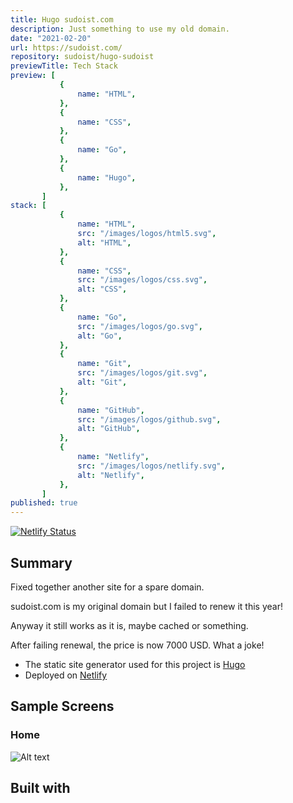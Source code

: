 ```yaml
---
title: Hugo sudoist.com
description: Just something to use my old domain.
date: "2021-02-20"
url: https://sudoist.com/
repository: sudoist/hugo-sudoist
previewTitle: Tech Stack
preview: [
           {
               name: "HTML",
           },
           {
               name: "CSS",
           },
           {
               name: "Go",
           },
           {
               name: "Hugo",
           },
       ]
stack: [
           {
               name: "HTML",
               src: "/images/logos/html5.svg",
               alt: "HTML",
           },
           {
               name: "CSS",
               src: "/images/logos/css.svg",
               alt: "CSS",
           },
           {
               name: "Go",
               src: "/images/logos/go.svg",
               alt: "Go",
           },
           {
               name: "Git",
               src: "/images/logos/git.svg",
               alt: "Git",
           },
           {
               name: "GitHub",
               src: "/images/logos/github.svg",
               alt: "GitHub",
           },
           {
               name: "Netlify",
               src: "/images/logos/netlify.svg",
               alt: "Netlify",
           },
       ]
published: true
---
```


[![Netlify Status](https://api.netlify.com/api/v1/badges/6192ad32-2700-4927-9850-f225ad0ad309/deploy-status)](https://app.netlify.com/sites/hugo-sudoist/deploys)

## Summary

Fixed together another site for a spare domain.

sudoist.com is my original domain but I failed to renew it this year!

Anyway it still works as it is, maybe cached or something.

After failing renewal, the price is now 7000 USD. What a joke!

- The static site generator used for this project is [Hugo](https://gohugo.io/)
- Deployed on [Netlify](https://www.netlify.com/)


## Sample Screens

### Home

![Alt text](https://res.cloudinary.com/langitlupakintoncloud/image/upload/v1711642109/projects.jcos.io/jgbof9nihzilxjjnvvvv.png "Home")


## Built with
